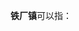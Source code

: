 '''铁厂镇'''可以指：
{{PRC admin/disambig|13/02/81/109/000|22/05/03/101/000|51/03/21/126/000|52/03/21/113/000|61/10/25/102/000}}
{{disambig|cat=三字中国镇名消歧义}}